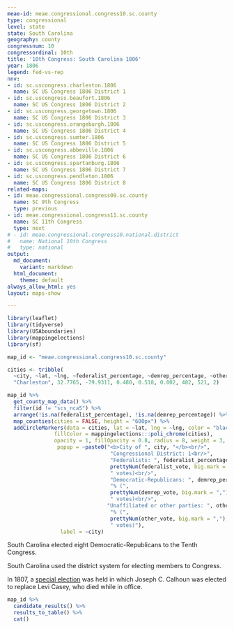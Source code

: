```yaml
---
meae-id: meae.congressional.congress10.sc.county
type: congressional
level: state
state: South Carolina
geography: county
congressnum: 10
congressordinal: 10th
title: '10th Congress: South Carolina 1806'
year: 1806
legend: fed-vs-rep
nnv:
- id: sc.uscongress.charleston.1806
  name: SC US Congress 1806 District 1
- id: sc.uscongress.beaufort.1806
  name: SC US Congress 1806 District 2
- id: sc.uscongress.georgetown.1806
  name: SC US Congress 1806 District 3
- id: sc.uscongress.orangeburgh.1806
  name: SC US Congress 1806 District 4
- id: sc.uscongress.sumter.1806
  name: SC US Congress 1806 District 5
- id: sc.uscongress.abbeville.1806
  name: SC US Congress 1806 District 6
- id: sc.uscongress.spartanburg.1806
  name: SC US Congress 1806 District 7
- id: sc.uscongress.pendleton.1806
  name: SC US Congress 1806 District 8
related-maps:
- id: meae.congressional.congress09.sc.county
  name: SC 9th Congress
  type: previous
- id: meae.congressional.congress11.sc.county
  name: SC 11th Congress
  type: next
# - id: meae.congressional.congress10.national.district
#   name: National 10th Congress
#   type: national
output:
  md_document:
    variant: markdown
  html_document:
    theme: default
always_allow_html: yes
layout: maps-show

---
```


```r
library(leaflet)
library(tidyverse)
library(USAboundaries)
library(mappingelections)
library(sf)

map_id <- "meae.congressional.congress10.sc.county"

cities <- tribble(
  ~city, ~lat, ~lng, ~federalist_percentage, ~demrep_percentage, ~other_percentage, ~federalist_vote, ~demrep_vote, ~other_vote, 
  "Charleston", 32.7765, -79.9311, 0.480, 0.518, 0.002, 482, 521, 2)
```

<div class="map">

```r
map_id %>%
  get_county_map_data() %>%
  filter(id != "scs_nca5") %>% 
  arrange(!is.na(federalist_percentage), !is.na(demrep_percentage)) %>%
  map_counties(cities = FALSE, height = "600px") %>% 
  addCircleMarkers(data = cities, lat = ~lat, lng = ~lng, color = "black",
               fillColor = mappingelections:::poli_chrome(cities),
               opacity = 1, fillOpacity = 0.8, radius = 8, weight = 3,
                popup = ~paste0("<b>City of ", city, "</b><br/>",
                                 "Congressional District: 1<br/>",
                                 "Federalists: ", federalist_percentage * 100, "% (", 
                                 prettyNum(federalist_vote, big.mark = ","), 
                                 " votes)<br/>",
                                 "Democratic-Republicans: ", demrep_percentage * 100,
                                 "% (", 
                                 prettyNum(demrep_vote, big.mark = ","),
                                 " votes)<br/>",
                                "Unaffiliated or other parties: ", other_percentage * 100,
                                 "% (", 
                                 prettyNum(other_vote, big.mark = ","),
                                 " votes)"),
                 label = ~city) 
```

</div>

South Carolina elected eight Democratic-Republicans to the Tenth Congress.

South Carolina used the district system for electing members to Congress.

In 1807, a [special election](https://elections.lib.tufts.edu/catalog/tufts:sc.uscongress.newberry.specialelection.1807) was held in which Joseph C. Calhoun was elected to replace Levi Casey, who died while in office.

<div class="results-table">

```r
map_id %>%
  candidate_results() %>%
  results_to_table() %>%
  cat()
```

</div>
